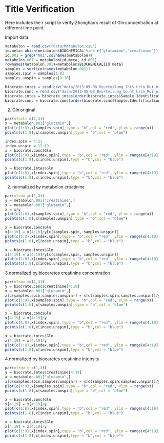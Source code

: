 Title Verification
========================================================

Here includes the r script to verify Zhonghao's result of Gln concentration at different time point.

Import data
```r
metabolon = read.csv("data/Metabolon.csv")
id.meta= which(metabolon$BIOCHEMICAL %in% c("glutamine","creatinine"))
id.001 = grep("001",colnames(metabolon))
metabolon.001 = metabolon[id.meta, id.001]
rownames(metabolon.001)=metabolon$BIOCHEMICAL[id.meta]
samples = sort(colnames(metabolon.001))
samples.spin = samples[1:8]
samples.unspin = samples[9:16]

biocrate.intes = read.csv("data/2013-05-08_Beurteilung_Ints_Urin_Rui_nicht_normalisiert.csv")
biocrate.conc = read.csv("data/2013-05-08_Beurteilung_Count_Urin_Rui_nicht_normalisiert.csv")
biocrate.intes = biocrate.intes[order(biocrate.intes$Sample.Identification),]
biocrate.conc = biocrate.conc[order(biocrate.conc$Sample.Identification),]
```

2. Gln original
```r
par(mfcol= c(1,3))
x = metabolon.001["glutamin",]
plot(c(1:8),x[samples.spin],type = "b",col = "red", ylim = range(x))
points(c(1:8),x[samples.unspin],type = "b",col = "blue")

index.spin = 4:11
index.unspin = 12:19
x = biocrate.conc$Gln
plot(c(1:8),x[index.spin],type = "b",col = "red", ylim = range(x[4:19]))
points(c(1:8),x[index.unspin],type = "b",col = "blue")

x = biocrate.intes$Gln
plot(c(1:8),x[index.spin],type = "b",col = "red", ylim = range(x[4:19]))
points(c(1:8),x[index.unspin],type = "b",col = "blue")

```


2. normalized by metabolon creatinine
```r
par(mfrow =c(1,3))
y = metabolon.001["creatinine",]
x = metabolon.001["glutamin",]
x = x/y
plot(c(1:8),x[samples.spin],type = "b",col = "red", ylim = range(x))
points(c(1:8),x[samples.unspin],type = "b",col = "blue")

x = biocrate.conc$Gln
x[4:19] = x[4:19]/y[c(samples.spin, samples.unspin)]
plot(c(1:8),x[index.spin],type = "b",col = "red", ylim = range(x[4:19]))
points(c(1:8),x[index.unspin],type = "b",col = "blue")

x = biocrate.intes$Gln
x[4:19] = x[4:19]/y[c(samples.spin, samples.unspin)]
plot(c(1:8),x[index.spin],type = "b",col = "red", ylim = range(x[4:19]))
points(c(1:8),x[index.unspin],type = "b",col = "blue")

```


3.normalized by biocaretes creatinine concentration
```r
par(mfrow =c(1,3))
y = biocrate.conc$Creatinine[4:19]
x = metabolon.001["glutamin",]
x[c(samples.spin,samples.unspin)] = x[c(samples.spin,samples.unspin)]/y
plot(c(1:8),x[samples.spin],type = "b",col = "red", ylim = range(x))
points(c(1:8),x[samples.unspin],type = "b",col = "blue")

x = biocrate.conc$Gln
x[4:19] = x[4:19]/y
plot(c(1:8),x[index.spin],type = "b",col = "red", ylim = range(x[4:19]))
points(c(1:8),x[index.unspin],type = "b",col = "blue")

x = biocrate.intes$Gln
x[4:19] = x[4:19]/y
plot(c(1:8),x[index.spin],type = "b",col = "red", ylim = range(x[4:19]))
points(c(1:8),x[index.unspin],type = "b",col = "blue")
```


4.normalized by biocaretes creatinine intensity
```r
par(mfrow = c(1,3))
y = biocrate.intes$Creatinine[4:19]
x = metabolon.001["glutamin",]
x[c(samples.spin,samples.unspin)] = x[c(samples.spin,samples.unspin)]/y
plot(c(1:8),x[samples.spin],type = "b",col = "red", ylim = range(x))
points(c(1:8),x[samples.unspin],type = "b",col = "blue")

x = biocrate.conc$Gln
x[4:19] = x[4:19]/y
plot(c(1:8),x[index.spin],type = "b",col = "red", ylim = range(x[4:19]))
points(c(1:8),x[index.unspin],type = "b",col = "blue")

x = biocrate.intes$Gln
x[4:19] = x[4:19]/y
plot(c(1:8),x[index.spin],type = "b",col = "red", ylim = range(x[4:19]))
points(c(1:8),x[index.unspin],type = "b",col = "blue")

```


